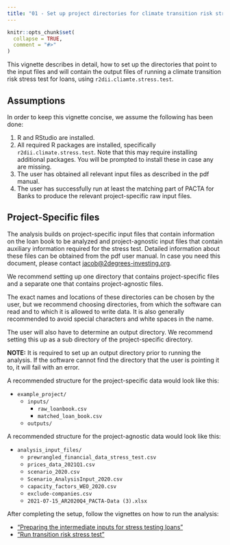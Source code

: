 ```yaml
---
title: "01 - Set up project directories for climate transition risk stress test"
---
```


```r
knitr::opts_chunk$set(
  collapse = TRUE,
  comment = "#>"
)
```

This vignette describes in detail, how to set up the directories that point to
the input files and will contain the output files of running a climate
transition risk stress test for loans, using `r2dii.cliamte.stress.test`.

## Assumptions

In order to keep this vignette concise, we assume the following has been done:

1. R and RStudio are installed.
2. All required R packages are installed, specifically
`r2dii.climate.stress.test`. Note that this may require installing additional
packages. You will be prompted to install these in case any are missing.
1. The user has obtained all relevant input files as described in the pdf manual.
1. The user has successfully run at least the matching part of PACTA for Banks
to produce the relevant project-specific raw input files.

## Project-Specific files

The analysis builds on project-specific input files that contain information on
the loan book to be analyzed and project-agnostic input files that contain
auxiliary information required for the stress test. Detailed information about
these files can be obtained from the pdf user manual. In case you need this
document, please contact <jacob@2degrees-investing.org>.

We recommend setting up one directory that contains project-specific files and
a separate one that contains project-agnostic files.

The exact names and locations of these directories can be chosen by the user,
but we recommend choosing directories, from which the software can read and to
which it is allowed to write data. It is also generally recommended to avoid
special characters and white spaces in the name.

The user will also have to determine an output directory. We recommend setting
this up as a sub directory of the project-specific directory.

**NOTE:** It is required to set up an output directory prior to running the
analysis. If the software cannot find the directory that the user is pointing it
to, it will fail with an error.

A recommended structure for the project-specific data would look like this:

* `example_project/`
    * `inputs/`
        * `raw_loanbook.csv`
        * `matched_loan_book.csv`
    * `outputs/`

A recommended structure for the project-agnostic data would look like this:

* `analysis_input_files/`
    * `prewrangled_financial_data_stress_test.csv`
    * `prices_data_2021Q1.csv`
    * `scenario_2020.csv`
    * `Scenario_AnalysisInput_2020.csv`
    * `capacity_factors_WEO_2020.csv`
    * `exclude-companies.csv`
    * `2021-07-15_AR2020Q4_PACTA-Data (3).xlsx`

After completing the setup, follow the vignettes on how to run the analysis:

* ["Preparing the intermediate inputs for stress testing loans"](https://2degreesinvesting.github.io/r2dii.climate.stress.test/articles/articles/02-prepare-loans-inputs.html)
* ["Run transition risk stress test"](https://2degreesinvesting.github.io/r2dii.climate.stress.test/articles/articles/03-run-stress-test.html)
